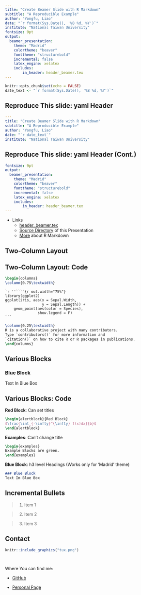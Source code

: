 ```yaml
---
title: "Create Beamer Slide with R Markdown"
subtitle: "A Reproducible Example"
author: "Yongfu, Liao"
date: "`r format(Sys.Date(), '%B %d, %Y')`"
institute: "National Taiwan University"
fontsize: 9pt
output:
  beamer_presentation:
    theme: "Madrid"
    colortheme: "beaver"
    fonttheme: "structurebold"
    incremental: false
    latex_engine: xelatex
    includes:
        in_header: header_beamer.tex
---
```


```r
knitr::opts_chunk$set(echo = FALSE)
date_text <- "`r format(Sys.Date(), '%B %d, %Y')`"
```


## Reproduce This slide: yaml Header

```yaml
---
title: "Create Beamer Slide with R Markdown"
subtitle: "A Reproducible Example"
author: "Yongfu, Liao"
date: "`r date_text`"
institute: "National Taiwan University"
```

## Reproduce This slide: yaml Header (Cont.)
```yaml
fontsize: 9pt
output:
  beamer_presentation:
    theme: "Madrid"
    colortheme: "beaver"
    fonttheme: "structurebold"
    incremental: false
    latex_engine: xelatex
    includes:
        in_header: header_beamer.tex
---
```

- Links
    - [header_beamer.tex](https://github.com/liao961120/local_depend/blob/master/style_sheets/header_beamer.tex)
    - [Source Directory](https://github.com/liao961120/local_depend/tree/master/GitHubPage/my_R_book/Rmarkdown_features/beamer) of this Presentation
    - [More](https://liao961120.github.io/notes/rmd_features.html) about R Markdown


## Two-Column Layout

\begin{columns}
\column{0.75\textwidth}

```r
library(ggplot2)
ggplot(iris, aes(x = Sepal.Width, y = Sepal.Length)) +
    geom_point(aes(color=Species), show.legend = F)
```

\column{0.25\textwidth}
R is a collaborative project with many contributors.
Type `contributors()` for more information and
`citation()` on how to cite R or R packages in publications.
\end{columns}

## Two-Column Layout: Code

```tex
\begin{columns}
\column{0.75\textwidth}
```
    `r ''````{r out.width="75%"}
    library(ggplot2)
    ggplot(iris, aes(x = Sepal.Width,
                     y = Sepal.Length)) +
        geom_point(aes(color = Species),
                   show.legend = F)
    ```
```tex
\column{0.25\textwidth}
R is a collaborative project with many contributors.
Type `contributors()` for more information and
`citation()` on how to cite R or R packages in publications.
\end{columns}
```

## Various Blocks
 
\begin{alertblock}{Red Block}
$\frac{\int_{-\infty}^{\infty} f(x)dx}{b}$
\end{alertblock}
 
\begin{examples}
Example Blocks are green.
\end{examples}

### Blue Block
Text In Blue Box


## Various Blocks: Code

**Red Block**: Can set titles  
```tex
\begin{alertblock}{Red Block}
$\frac{\int_{-\infty}^{\infty} f(x)dx}{b}$
\end{alertblock}
```

**Examples**: Can't change title  
```tex
\begin{examples}
Example Blocks are green.
\end{examples}
```

**Blue Block**: h3 level Headings (Works only for 'Madrid' theme)  
```markdown
### Blue Block
Text In Blue Box
```



## Incremental Bullets

> 1. Item 1

> 2. Item 2

> 3. Item 3

## Contact

```r
knitr::include_graphics("tux.png")
```

\ 

Where You can find me:

- [GitHub](https://github.com/liao961120)

- [Personal Page](https://liao961120.github.io/)

